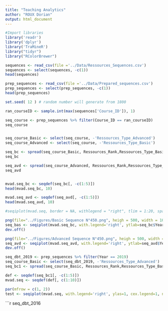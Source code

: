 ```yaml
---
title: "Teaching Analytics"
author: "ROUX Dorian"
output: html_document
---
```


```r
#Import libraries
library('readr')
library('dplyr')
library('TraMineR')
library("tidyr")
library("RColorBrewer")
```

```r
sequences <- read_csv(file ='../Data/Ressources_Sequences.csv')
sequences <- select(sequences, -c(1))
head(sequences)
```


```r
prep_sequences <- read_csv(file ='../Data/Prepared_sequences.csv')
prep_sequences <- select(prep_sequences, -c(1))
head(prep_sequences)
```

```r
set.seed( 12 ) # random number will generate from 1800

ran_courseID <- sample.int(max(sequences['Course_ID']), 1)

seq_course <- prep_sequences %>% filter(Course_ID == ran_courseID) 
seq_course


seq_course_Basic <- select(seq_course, -'Ressources_Type_Advanced')
seq_course_Advanced <- select(seq_course, -'Ressources_Type_Basic')

seq_bc <- spread(seq_course_Basic, Ressources_Rank,Ressources_Type_Basic)
seq_bc

seq_avd <- spread(seq_course_Advanced, Ressources_Rank,Ressources_Type_Advanced)
seq_avd


mvad.seq_bc <- seqdef(seq_bc[, -c(1:5)])
head(mvad.seq_bc, 10)

mvad.seq_avd <- seqdef(seq_avd[, -c(1:5)])
head(mvad.seq_avd, 10)

#seqiplot(mvad.seq, border = NA, withlegend = "right", tlim = 1:20, space=0.1)

png(file="../Figures/Basic Sequence N°450.png", heigh = 500, width = 1000)
seq_bas <- seqiplot(mvad.seq_bc, with.legend='right', ytlab=seq_bc$Year, ylas=1, cex.legend=1, ncol=1, ylab = "Years", xlab = "Ressources", main='Basic Sequence of the Online Ressources for the course N°450 over the Years')
dev.off()

png(file="../Figures/Advanced Sequence N°450.png", heigh = 500, width = 1000)
seq_avd <- seqiplot(mvad.seq_avd, with.legend='right', ytlab=seq_avd$Year, ylas=1, cex.legend=1, ncol=1, ylab = "Years", xlab = "Ressources", main='Advanced Sequence of the Online Ressources for the course N°450 over the Years')
dev.off()
```


```r
seq_dbt_2019 <- prep_sequences %>% filter(Year == 2019)
seq_course_Basic <- select(seq_dbt_2019, -'Ressources_Type_Advanced')
seq_bc1 <- spread(seq_course_Basic, Ressources_Rank,Ressources_Type_Basic)

def <- seqdef(seq_bc1[, -c(1:5)])
mvad.seq <- seqdef(def[, c(1:10)])

par(mfrow = c(1, 2))
test <- seqiplot(mvad.seq, with.legend='right', ylas=1, cex.legend=1, ncol=1, ylab = "Course_ID", xlab = "Ressources", main='')

```




```r
seq_dbt_2016
